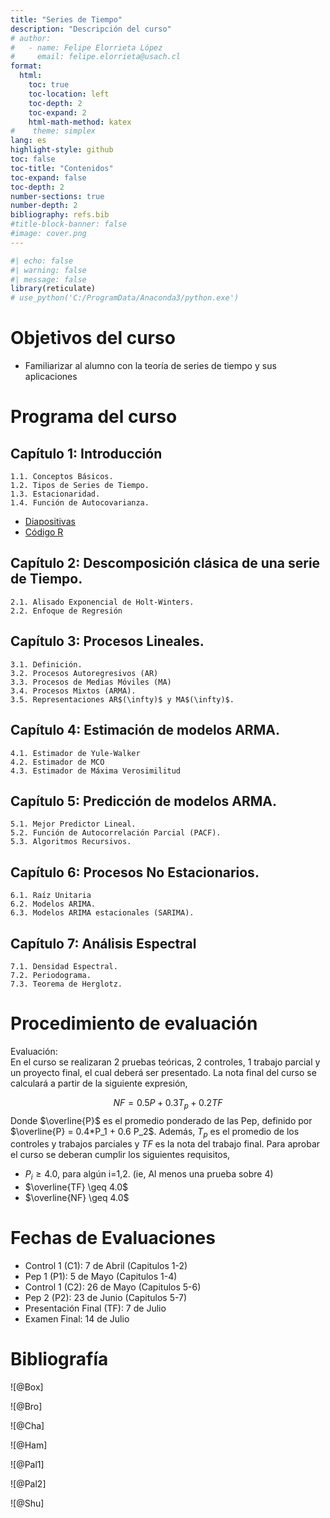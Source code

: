 ```yaml
---
title: "Series de Tiempo"
description: "Descripción del curso"
# author:
#   - name: Felipe Elorrieta López
#     email: felipe.elorrieta@usach.cl
format:
  html:
    toc: true
    toc-location: left
    toc-depth: 2
    toc-expand: 2
    html-math-method: katex
#    theme: simplex
lang: es
highlight-style: github
toc: false
toc-title: "Contenidos"
toc-expand: false
toc-depth: 2
number-sections: true
number-depth: 2
bibliography: refs.bib
#title-block-banner: false
#image: cover.png
---
```



```r
#| echo: false
#| warning: false
#| message: false
library(reticulate)
# use_python('C:/ProgramData/Anaconda3/python.exe')
```



# Objetivos del curso 

::: {.callout-tip appearance="simple" icon=false}
- Familiarizar al alumno con la teoría de series de tiempo y sus aplicaciones
:::

# Programa del curso

::: {.callout-tip collapse="true" icon=false}
## Capítulo 1: Introducción

    1.1. Conceptos Básicos.
    1.2. Tipos de Series de Tiempo.
    1.3. Estacionaridad.
    1.4. Función de Autocovarianza.
- [Diapositivas](Clase1.pdf){target="_blank"}
- [Código R](Clase1.R){target="_blank"}
:::

::: {.callout-tip collapse="true" icon=false}
## Capítulo 2: Descomposición clásica de una serie de Tiempo.
    
    2.1. Alisado Exponencial de Holt-Winters.
    2.2. Enfoque de Regresión
:::

::: {.callout-tip collapse="true" icon=false}
## Capítulo 3: Procesos Lineales.

    3.1. Definición.
    3.2. Procesos Autoregresivos (AR)
    3.3. Procesos de Medias Móviles (MA)
    3.4. Procesos Mixtos (ARMA).
    3.5. Representaciones AR$(\infty)$ y MA$(\infty)$.
:::

::: {.callout-tip collapse="true" icon=false}
## Capítulo 4: Estimación de modelos ARMA.

    4.1. Estimador de Yule-Walker
    4.2. Estimador de MCO
    4.3. Estimador de Máxima Verosimilitud
:::

::: {.callout-tip collapse="true" icon=false}
## Capítulo 5: Predicción de modelos ARMA.

    5.1. Mejor Predictor Lineal.
    5.2. Función de Autocorrelación Parcial (PACF).
    5.3. Algoritmos Recursivos.
:::

::: {.callout-tip collapse="true" icon=false}
## Capítulo 6: Procesos No Estacionarios.

    6.1. Raíz Unitaria
    6.2. Modelos ARIMA.
    6.3. Modelos ARIMA estacionales (SARIMA).
:::

::: {.callout-tip collapse="true" icon=false}
## Capítulo 7: Análisis Espectral
    7.1. Densidad Espectral.
    7.2. Periodograma.
    7.3. Teorema de Herglotz.
:::

# Procedimiento de evaluación

::: {.callout-tip appearance="simple" icon=false}
[Evaluación:]{.green}</br>
En el curso se realizaran 2 pruebas teóricas, 2 controles, 1 trabajo parcial y un proyecto final, el cual deberá ser presentado. La nota final del curso se calculará a partir de la siguiente expresión,

$$NF = 0.5P + 0.3T_p + 0.2TF$$
Donde $\overline{P}$ es el promedio ponderado de las Pep, definido por $\overline{P} = 0.4*P_1 + 0.6 P_2$. Además, $T_p$ es el promedio de los controles y trabajos parciales y $TF$ es la nota del trabajo final. Para aprobar el curso se deberan cumplir los siguientes requisitos,

- $P_i \geq 4.0$, para algún i=1,2. (ie, Al menos una prueba sobre 4)
- $\overline{TF} \geq 4.0$
- $\overline{NF} \geq 4.0$
:::

# Fechas de Evaluaciones

::: {.callout-tip appearance="simple" icon=false}
- Control 1 (C1): 7 de Abril (Capitulos 1-2)
- Pep 1 (P1): 5 de Mayo (Capitulos 1-4)
- Control 1 (C2): 26 de Mayo (Capitulos 5-6)
- Pep 2 (P2): 23 de Junio (Capitulos 5-7)
- Presentación Final (TF): 7 de Julio
- Examen Final:  14 de Julio
:::



# Bibliografía

::: {layout-ncol=4}
![@Box]

![@Bro]

![@Cha]

![@Ham]

![@Pal1]

![@Pal2]

![@Shu]

:::
